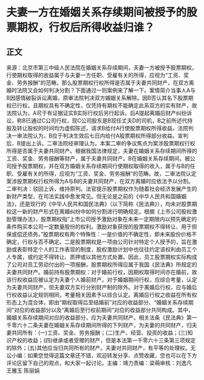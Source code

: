 # 夫妻一方在婚姻关系存续期间被授予的股票期权，行权后所得收益归谁？
## 正文
来源：北京市第三中级人民法院在婚姻关系存续期间，夫妻一方被授予股票期权，行使期权取得的收益属于与夫妻一方任职、受雇有关的所得，应视为“工资、奖金、劳务报酬”的范畴。那么股票期权行权所得是否属于夫妻共同财产，在双方离婚时法院又会如何判决分割？下面通过一则案例来了解一下。案情简介当事人A与B因感情破裂诉讼离婚，原审法院判决双方婚姻关系解除。因B否认其名下股票期权已行权，且期权具有不确定性，仅凭持有期权不能确定此系双方的实有财产，故法院认为，A可于有证据证实B实际行权后另行起诉。后A提起离婚后财产纠纷诉讼，称B已通过C公司行权，现C公司股东是B现任丈夫D的司机，B之前所述代持股及转让股权的时间均为虚假陈述，请求B给付A行使股票期权所得收益。法院判决一审法院认为，B应于判决生效后七日内给付A股票期权所得部分收益。宣判后，B提出上诉。二审法院经审理认为，本案二审的争议焦点为案涉股票期权行权所得是否属于夫妻共同财产。根据我国法律规定，夫妻在婚姻关系存续期间所得的工资、奖金、劳务报酬等财产，属于夫妻共同财产。B在婚姻关系存续期间，被公司授予股票期权，并在双方婚姻关系存续期间行使期权取得的收入，属于与B的任职、受雇有关的所得，应视为“工资、奖金、劳务报酬”的范畴。故，二审法院认定案涉股票期权行权所得为A与B的夫妻共同财产，在双方离婚时应依法予以分割。二审判决：驳回上诉，维持原判。法官提示股票期权作为随着社会经济发展产生的新财产类型，在司法实践中愈发常见。但无论是之前的《中华人民共和国婚姻法》，还是现行的《中华人民共和国民法典》（以下简称《民法典》），均未对股票期权这一新的财产形式在离婚纠纷中如何分割进行明确规定。根据《上市公司股权激励管理办法》，股票期权指“上市公司授予激励对象在未来一定期限内以预先确定的条件购买本公司一定数量股份的权利。激励对象获授的股票期权不得转让、用于担保或偿还债务。”股票期权有两个特殊性：一是价值的不确定性，即未来股份价格不确定，行权与否不确定。二是股票期权是一项由公司针对特定个人授予的，旨在激励或表彰特定个人的工作表现的制度，股权激励计划中也往往约定该权利由员工个人专属，或约定不得转让、质押或以其他方式处置。因此，员工股票期权实际构成了公司对员工劳动付出的一项报酬，股票期权所得应属于我国《民法典》所规定的夫妻共同财产。婚前持有股票期权：对于婚前行权，因期权取得时间亦在婚前，故该行权收益应被认定为夫妻个人婚前财产。对于婚姻期间行权，应综合考量，认定为夫妻共同财产，但夫妻双方实行分别财产制的除外。对于离婚后行权，应与婚后行权收益认定规则相同，考量相关因素予以综合认定。离婚后行权之收益在所有权形态上为混合体，即由“期权取得后至结婚前”对应的收益部分、“婚姻关系存续期间”对应的收益部分以及“离婚后至行权前期间”对应的收益部分共同构成。其中，婚姻关系存续期间对应的收益部分，应为夫妻共同财产。相关法条《民法典》第一千零六十二条夫妻在婚姻关系存续期间所得的下列财产，为夫妻的共同财产，归夫妻共同所有：(一)工资、奖金、劳务报酬；(二)生产、经营、投资的收益；(三)知识产权的收益；(四)继承或者受赠的财产，但是本法第一千零六十三条第三项规定的除外；(五)其他应当归共同所有的财产。夫妻对共同财产，有平等的处理权。无讼小编：如果您觉得这篇文章还不错，欢迎转发分享、点赞收藏，您也可以在下方评论区留下自己的观点，和大家一起讨论。主编：靖力责编：梁萌审核：刘逸凡 王雅玉 陈丽娟